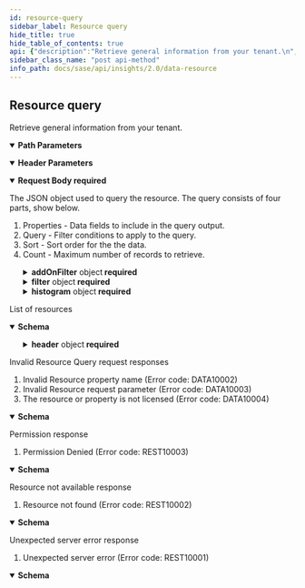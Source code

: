 ```yaml
---
id: resource-query
sidebar_label: Resource query
hide_title: true
hide_table_of_contents: true
api: {"description":"Retrieve general information from your tenant.\n","operationId":"post-api-sase-v2.0-resource-query-resource_name","parameters":[{"description":"Name of the resource that you want to query. The supported\nresources are:\n\n  * site_current_status\n\n    Provides connection status information.\n\n  * alerts\n\n    Provides information on alerts raised by your tenant.\n","in":"path","name":"resource_name","required":true,"schema":{"type":"string"}},{"description":"Unique tenant ID.","in":"path","name":"tenant_id","required":true,"schema":{"type":"string"}},{"description":"Sub-tenant ID. This parameter is required only if a sub-tenant is configured.","in":"header","name":"Prisma-SubTenant","required":false,"schema":{"type":"string"}}],"requestBody":{"content":{"application/json":{"schema":{"description":"Data resource query request","properties":{"addOnFilter":{"allOf":[{"properties":{"operator":{"allOf":[{"enum":["AND","OR"],"type":"string"},{"default":"AND","description":"Query operator","example":"AND"}]},"rules":{"items":{"properties":{"escapeValue":{"description":"Enable character escaping for value","example":true,"type":"boolean"},"format":{"allOf":[{"properties":{"function":{"enum":["ceil","floor","round","trunc"],"type":"string"},"value":{"format":"int32","type":"integer"}},"type":"object"},{"description":"Number Format function (optional)","example":{"function":"round","value":1}}]},"operator":{"allOf":[{"enum":["AND","OR"],"type":"string"},{"description":"Operator","example":"in"}]},"property":{"description":"Resource Property","example":"property1","type":"string"},"subQuery":{"allOf":[{"properties":{"name":{"type":"string"},"type":{"enum":["local","pre_defined"],"type":"string"}},"type":"object"},{"description":"Subquery (optional)","example":{"type":"local","value":"sub_query1"}}]},"values":{"allOf":[{"items":{},"type":"array"},{"description":"Operator","example":["value1","value2"]}]}},"required":["property","operator","values","escapeValue"],"type":"object"},"type":"array"}},"type":"object"},{"description":"Add on data Filter Condition. (The existing property will be replaced)"}]},"computeDataRowsProcessed":{"description":"Flag to indicate total rows processed for query","type":"boolean"},"count":{"default":10000,"description":"Maximum number of records","example":3000,"format":"int32","maximum":10000,"minimum":1,"type":"integer"},"filter":{"allOf":[{"properties":{"operator":{"allOf":[{"enum":["AND","OR"],"type":"string"},{"default":"AND","description":"Query operator","example":"AND"}]},"rules":{"items":{"properties":{"escapeValue":{"description":"Enable character escaping for value","example":true,"type":"boolean"},"format":{"allOf":[{"properties":{"function":{"enum":["ceil","floor","round","trunc"],"type":"string"},"value":{"format":"int32","type":"integer"}},"type":"object"},{"description":"Number Format function (optional)","example":{"function":"round","value":1}}]},"operator":{"allOf":[{"enum":["AND","OR"],"type":"string"},{"description":"Operator","example":"in"}]},"property":{"description":"Resource Property","example":"property1","type":"string"},"subQuery":{"allOf":[{"properties":{"name":{"type":"string"},"type":{"enum":["local","pre_defined"],"type":"string"}},"type":"object"},{"description":"Subquery (optional)","example":{"type":"local","value":"sub_query1"}}]},"values":{"allOf":[{"items":{},"type":"array"},{"description":"Operator","example":["value1","value2"]}]}},"required":["property","operator","values","escapeValue"],"type":"object"},"type":"array"}},"type":"object"},{"description":"Filter Condition"}]},"histogram":{"allOf":[{"properties":{"alias":{"description":"Property Alias","example":"property1_alias","type":"string"},"enableEmptyInterval":{"description":"Enable filling empty record for intervals with no data","example":true,"type":"boolean"},"property":{"description":"Property","example":"property1","type":"string"},"range":{"allOf":[{"enum":["day","hour","minute","month","week","year"],"type":"string"},{"description":"Histogram Range","example":"hour"}]},"sort":{"allOf":[{"properties":{"order":{"enum":["asc","desc"],"type":"string"},"sequence":{"format":"int32","type":"integer"}},"type":"object"},{"description":"Sort Condition (optional)","example":{"order":"desc","sequence":1}}]},"value":{"description":"Histogram range value (only 1 is supported)","example":1,"format":"int32","type":"integer"}},"required":["property","range"],"type":"object"},{"description":"Histogram Condition"}]},"includeRecordNumber":{"description":"Flag to indicate add row number to response","type":"boolean"},"properties":{"allOf":[{"items":{"properties":{"alias":{"description":"Property Alias (Name to include in response)","example":"my_property1_name","type":"string"},"format":{"allOf":[{"properties":{"function":{"enum":["ceil","floor","round","trunc"],"type":"string"},"value":{"format":"int32","type":"integer"}},"type":"object"},{"description":"Number Format function (optional)","example":{"function":"round","value":1}}]},"function":{"allOf":[{"enum":["ceil","floor","round","trunc"],"type":"string"},{"description":"Aggregation function (Applicable only to metric properties)","example":"count"}]},"property":{"description":"Property","example":"property1","type":"string"},"sort":{"allOf":[{"properties":{"order":{"enum":["asc","desc"],"type":"string"},"sequence":{"format":"int32","type":"integer"}},"type":"object"},{"description":"Sort Condition (optional)","example":{"order":"desc","sequence":1}}]}},"required":["property"],"type":"object"},"type":"array"},{"description":"Resource properties","example":[{"property":"property1"},{"function":"sum","property":"property2","sort":{"order":"desc","sequence":1}},{"alias":"average_property3","function":"avg","property":"property3"}]}]}},"required":["properties","filter"],"type":"object"}}},"description":"The JSON object used to query the resource. The query consists of four parts, show below.\n\n1. Properties - Data fields to include in the query output.\n2. Query - Filter conditions to apply to the query.\n3. Sort - Sort order for the the data.\n4. Count - Maximum number of records to retrieve.\n","required":true},"responses":{"200":{"content":{"application/json":{"schema":{"description":"Resource Request response","properties":{"data":{"allOf":[{"items":{"properties":{"empty":{"type":"boolean"}},"type":"object"},"type":"array"},{"description":"Response Data","example":[{"average_property3":10.75,"property1":"value1","property2":10},{"average_property3":20.99,"property1":"value2","property2":25}]}]},"header":{"allOf":[{"properties":{"empty":{"type":"boolean"}},"type":"object"},{"description":"Response header","example":{"createdAt":"Fri Jan  1 00:00:00 PST 2021","name":"Response Name","requestId":"123e4567-e89b-12d3-a456-426614174000"}}]}},"required":["header","data"],"type":"object"}}},"description":"List of resources"},"400":{"content":{"application/json":{"schema":{"description":"Error Response","example":{"details":"Resource property 'property1' is not valid","errorCode":"DATA10002","message":"Invalid Resource property name","values":["property1"]},"properties":{"details":{"description":"Error details","example":"Input value 'property1' is not valid","type":"string"},"errorCode":{"description":"Error code","example":"REST10001","type":"string"},"message":{"description":"Error Message","example":"Invalid input","type":"string"},"values":{"allOf":[{"items":{"type":"string"},"type":"array"},{"description":"Values in error details. Used to construct error in different language","example":["property1"]}]}},"required":["errorCode","message","details","values"],"type":"object"}}},"description":"\nInvalid Resource Query request responses\n\n1. Invalid Resource property name (Error code: DATA10002)\n2. Invalid Resource request parameter (Error code: DATA10003)\n3. The resource or property is not licensed (Error code: DATA10004)\n\n"},"403":{"content":{"application/json":{"schema":{"description":"Error Response","example":{"details":"Permission Denied","errorCode":"REST10003","message":"Permission Denied","values":["value1"]},"properties":{"details":{"description":"Error details","example":"Input value 'property1' is not valid","type":"string"},"errorCode":{"description":"Error code","example":"REST10001","type":"string"},"message":{"description":"Error Message","example":"Invalid input","type":"string"},"values":{"allOf":[{"items":{"type":"string"},"type":"array"},{"description":"Values in error details. Used to construct error in different language","example":["property1"]}]}},"required":["errorCode","message","details","values"],"type":"object"}}},"description":"\nPermission response\n\n1. Permission Denied (Error code: REST10003)\n\n"},"404":{"content":{"application/json":{"schema":{"description":"Error Response","example":{"details":"Resource not found","errorCode":"REST10002","message":"Resource not found","values":["value1"]},"properties":{"details":{"description":"Error details","example":"Input value 'property1' is not valid","type":"string"},"errorCode":{"description":"Error code","example":"REST10001","type":"string"},"message":{"description":"Error Message","example":"Invalid input","type":"string"},"values":{"allOf":[{"items":{"type":"string"},"type":"array"},{"description":"Values in error details. Used to construct error in different language","example":["property1"]}]}},"required":["errorCode","message","details","values"],"type":"object"}}},"description":"\nResource not available response\n\n1. Resource not found (Error code: REST10002)\n\n"},"500":{"content":{"application/json":{"schema":{"description":"Error Response","example":{"details":"Failed to process request","errorCode":"REST10001","message":"Unexpected server error","values":["value1"]},"properties":{"details":{"description":"Error details","example":"Input value 'property1' is not valid","type":"string"},"errorCode":{"description":"Error code","example":"REST10001","type":"string"},"message":{"description":"Error Message","example":"Invalid input","type":"string"},"values":{"allOf":[{"items":{"type":"string"},"type":"array"},{"description":"Values in error details. Used to construct error in different language","example":["property1"]}]}},"required":["errorCode","message","details","values"],"type":"object"}}},"description":"\nUnexpected server error response\n\n1. Unexpected server error (Error code: REST10001)\n\n"}},"tags":["DataResourcev2"],"method":"post","path":"/api/sase/v2.0/resource/query/{resource_name}","servers":[{"url":"/"}],"jsonRequestBodyExample":{"addOnFilter":{"operator":{},"rules":[{"escapeValue":true,"format":{"function":"ceil","value":0},"operator":{},"property":"property1","subQuery":{"name":"string","type":"local"},"values":{}}]},"computeDataRowsProcessed":true,"count":3000,"filter":{"operator":{},"rules":[{"escapeValue":true,"format":{"function":"ceil","value":0},"operator":{},"property":"property1","subQuery":{"name":"string","type":"local"},"values":{}}]},"histogram":{"alias":"property1_alias","enableEmptyInterval":true,"property":"property1","range":{},"sort":{"order":"asc","sequence":0},"value":1},"includeRecordNumber":true,"properties":{}},"info":{"contact":{},"description":"Manages standard data resources.\n","title":"Data Resource","version":"2.0"},"postman":{"name":"Resource query","description":{"content":"Retrieve general information from your tenant.\n","type":"text/plain"},"url":{"path":["api","sase","v2.0","resource","query",":resource_name"],"host":["{{baseUrl}}"],"query":[],"variable":[{"disabled":false,"description":{"content":"(Required) Name of the resource that you want to query. The supported\nresources are:\n\n  * site_current_status\n\n    Provides connection status information.\n\n  * alerts\n\n    Provides information on alerts raised by your tenant.\n","type":"text/plain"},"type":"any","value":"","key":"resource_name"},{"disabled":false,"description":{"content":"(Required) Unique tenant ID.","type":"text/plain"},"type":"any","value":"","key":"tenant_id"}]},"header":[{"disabled":false,"description":{"content":"Sub-tenant ID. This parameter is required only if a sub-tenant is configured.","type":"text/plain"},"key":"Prisma-SubTenant","value":""},{"key":"Content-Type","value":"application/json"},{"key":"Accept","value":"application/json"}],"method":"POST","body":{"mode":"raw","raw":"\"\"","options":{"raw":{"language":"json"}}}}}
sidebar_class_name: "post api-method"
info_path: docs/sase/api/insights/2.0/data-resource
---
```



## Resource query



Retrieve general information from your tenant.


<details style={{"marginBottom":"1rem"}} data-collapsed={false} open={true}><summary style={{}}><strong>Path Parameters</strong></summary><div><ul><ParamsItem className={"paramsItem"} param={{"description":"Name of the resource that you want to query. The supported\nresources are:\n\n  * site_current_status\n\n    Provides connection status information.\n\n  * alerts\n\n    Provides information on alerts raised by your tenant.\n","in":"path","name":"resource_name","required":true,"schema":{"type":"string"}}}></ParamsItem><ParamsItem className={"paramsItem"} param={{"description":"Unique tenant ID.","in":"path","name":"tenant_id","required":true,"schema":{"type":"string"}}}></ParamsItem></ul></div></details><details style={{"marginBottom":"1rem"}} data-collapsed={false} open={true}><summary style={{}}><strong>Header Parameters</strong></summary><div><ul><ParamsItem className={"paramsItem"} param={{"description":"Sub-tenant ID. This parameter is required only if a sub-tenant is configured.","in":"header","name":"Prisma-SubTenant","required":false,"schema":{"type":"string"}}}></ParamsItem></ul></div></details><details style={{}} data-collapsed={false} open={true}><summary style={{"textAlign":"left"}}><strong>Request Body</strong><strong style={{"fontSize":"var(--ifm-code-font-size)","color":"var(--openapi-required)"}}> required</strong></summary><div style={{"textAlign":"left","marginLeft":"1rem"}}><div style={{"marginTop":"1rem","marginBottom":"1rem"}}>

The JSON object used to query the resource. The query consists of four parts, show below.

1. Properties - Data fields to include in the query output.
2. Query - Filter conditions to apply to the query.
3. Sort - Sort order for the the data.
4. Count - Maximum number of records to retrieve.


</div></div><ul style={{"marginLeft":"1rem"}}><SchemaItem collapsible={true} className={"schemaItem"}><details style={{}}><summary style={{}}><strong>addOnFilter</strong><span style={{"opacity":"0.6"}}> object</span><strong style={{"fontSize":"var(--ifm-code-font-size)","color":"var(--openapi-required)"}}> required</strong></summary><div style={{"marginLeft":"1rem"}}><div style={{"marginTop":".5rem","marginBottom":".5rem"}}>

Add on data Filter Condition. (The existing property will be replaced)

</div><SchemaItem collapsible={false} name={"operator"} required={false} schemaDescription={"Query operator"} schemaName={"string"} qualifierMessage={"**Possible values:** [`AND`, `OR`]"}></SchemaItem><SchemaItem collapsible={true} className={"schemaItem"}><details style={{}}><summary style={{}}><strong>rules</strong><span style={{"opacity":"0.6"}}> object[]</span></summary><div style={{"marginLeft":"1rem"}}><SchemaItem collapsible={false} name={"escapeValue"} required={true} schemaDescription={"Enable character escaping for value"} schemaName={"boolean"} qualifierMessage={undefined}></SchemaItem><SchemaItem collapsible={true} className={"schemaItem"}><details style={{}}><summary style={{}}><strong>format</strong><span style={{"opacity":"0.6"}}> object</span></summary><div style={{"marginLeft":"1rem"}}><div style={{"marginTop":".5rem","marginBottom":".5rem"}}>

Number Format function (optional)

</div><SchemaItem collapsible={false} name={"function"} required={false} schemaDescription={undefined} schemaName={"string"} qualifierMessage={"**Possible values:** [`ceil`, `floor`, `round`, `trunc`]"}></SchemaItem><SchemaItem collapsible={false} name={"value"} required={false} schemaDescription={undefined} schemaName={"int32"} qualifierMessage={undefined}></SchemaItem></div></details></SchemaItem><SchemaItem collapsible={false} name={"operator"} required={true} schemaDescription={"Operator"} schemaName={"string"} qualifierMessage={"**Possible values:** [`AND`, `OR`]"}></SchemaItem><SchemaItem collapsible={false} name={"property"} required={true} schemaDescription={"Resource Property"} schemaName={"string"} qualifierMessage={undefined}></SchemaItem><SchemaItem collapsible={true} className={"schemaItem"}><details style={{}}><summary style={{}}><strong>subQuery</strong><span style={{"opacity":"0.6"}}> object</span></summary><div style={{"marginLeft":"1rem"}}><div style={{"marginTop":".5rem","marginBottom":".5rem"}}>

Subquery (optional)

</div><SchemaItem collapsible={false} name={"name"} required={false} schemaDescription={undefined} schemaName={"string"} qualifierMessage={undefined}></SchemaItem><SchemaItem collapsible={false} name={"type"} required={false} schemaDescription={undefined} schemaName={"string"} qualifierMessage={"**Possible values:** [`local`, `pre_defined`]"}></SchemaItem></div></details></SchemaItem><SchemaItem collapsible={false} name={"values"} required={true} schemaDescription={"Operator"} schemaName={"array"} qualifierMessage={undefined}></SchemaItem></div></details></SchemaItem></div></details></SchemaItem><SchemaItem collapsible={false} name={"computeDataRowsProcessed"} required={false} schemaDescription={"Flag to indicate total rows processed for query"} schemaName={"boolean"} qualifierMessage={undefined}></SchemaItem><SchemaItem collapsible={false} name={"count"} required={false} schemaDescription={"Maximum number of records"} schemaName={"int32"} qualifierMessage={"**Possible values:** 1 ≤ value ≤ 10000"}></SchemaItem><SchemaItem collapsible={true} className={"schemaItem"}><details style={{}}><summary style={{}}><strong>filter</strong><span style={{"opacity":"0.6"}}> object</span><strong style={{"fontSize":"var(--ifm-code-font-size)","color":"var(--openapi-required)"}}> required</strong></summary><div style={{"marginLeft":"1rem"}}><div style={{"marginTop":".5rem","marginBottom":".5rem"}}>

Filter Condition

</div><SchemaItem collapsible={false} name={"operator"} required={false} schemaDescription={"Query operator"} schemaName={"string"} qualifierMessage={"**Possible values:** [`AND`, `OR`]"}></SchemaItem><SchemaItem collapsible={true} className={"schemaItem"}><details style={{}}><summary style={{}}><strong>rules</strong><span style={{"opacity":"0.6"}}> object[]</span></summary><div style={{"marginLeft":"1rem"}}><SchemaItem collapsible={false} name={"escapeValue"} required={true} schemaDescription={"Enable character escaping for value"} schemaName={"boolean"} qualifierMessage={undefined}></SchemaItem><SchemaItem collapsible={true} className={"schemaItem"}><details style={{}}><summary style={{}}><strong>format</strong><span style={{"opacity":"0.6"}}> object</span></summary><div style={{"marginLeft":"1rem"}}><div style={{"marginTop":".5rem","marginBottom":".5rem"}}>

Number Format function (optional)

</div><SchemaItem collapsible={false} name={"function"} required={false} schemaDescription={undefined} schemaName={"string"} qualifierMessage={"**Possible values:** [`ceil`, `floor`, `round`, `trunc`]"}></SchemaItem><SchemaItem collapsible={false} name={"value"} required={false} schemaDescription={undefined} schemaName={"int32"} qualifierMessage={undefined}></SchemaItem></div></details></SchemaItem><SchemaItem collapsible={false} name={"operator"} required={true} schemaDescription={"Operator"} schemaName={"string"} qualifierMessage={"**Possible values:** [`AND`, `OR`]"}></SchemaItem><SchemaItem collapsible={false} name={"property"} required={true} schemaDescription={"Resource Property"} schemaName={"string"} qualifierMessage={undefined}></SchemaItem><SchemaItem collapsible={true} className={"schemaItem"}><details style={{}}><summary style={{}}><strong>subQuery</strong><span style={{"opacity":"0.6"}}> object</span></summary><div style={{"marginLeft":"1rem"}}><div style={{"marginTop":".5rem","marginBottom":".5rem"}}>

Subquery (optional)

</div><SchemaItem collapsible={false} name={"name"} required={false} schemaDescription={undefined} schemaName={"string"} qualifierMessage={undefined}></SchemaItem><SchemaItem collapsible={false} name={"type"} required={false} schemaDescription={undefined} schemaName={"string"} qualifierMessage={"**Possible values:** [`local`, `pre_defined`]"}></SchemaItem></div></details></SchemaItem><SchemaItem collapsible={false} name={"values"} required={true} schemaDescription={"Operator"} schemaName={"array"} qualifierMessage={undefined}></SchemaItem></div></details></SchemaItem></div></details></SchemaItem><SchemaItem collapsible={true} className={"schemaItem"}><details style={{}}><summary style={{}}><strong>histogram</strong><span style={{"opacity":"0.6"}}> object</span><strong style={{"fontSize":"var(--ifm-code-font-size)","color":"var(--openapi-required)"}}> required</strong></summary><div style={{"marginLeft":"1rem"}}><div style={{"marginTop":".5rem","marginBottom":".5rem"}}>

Histogram Condition

</div><SchemaItem collapsible={false} name={"alias"} required={false} schemaDescription={"Property Alias"} schemaName={"string"} qualifierMessage={undefined}></SchemaItem><SchemaItem collapsible={false} name={"enableEmptyInterval"} required={false} schemaDescription={"Enable filling empty record for intervals with no data"} schemaName={"boolean"} qualifierMessage={undefined}></SchemaItem><SchemaItem collapsible={false} name={"property"} required={true} schemaDescription={"Property"} schemaName={"string"} qualifierMessage={undefined}></SchemaItem><SchemaItem collapsible={false} name={"range"} required={true} schemaDescription={"Histogram Range"} schemaName={"string"} qualifierMessage={"**Possible values:** [`day`, `hour`, `minute`, `month`, `week`, `year`]"}></SchemaItem><SchemaItem collapsible={true} className={"schemaItem"}><details style={{}}><summary style={{}}><strong>sort</strong><span style={{"opacity":"0.6"}}> object</span></summary><div style={{"marginLeft":"1rem"}}><div style={{"marginTop":".5rem","marginBottom":".5rem"}}>

Sort Condition (optional)

</div><SchemaItem collapsible={false} name={"order"} required={false} schemaDescription={undefined} schemaName={"string"} qualifierMessage={"**Possible values:** [`asc`, `desc`]"}></SchemaItem><SchemaItem collapsible={false} name={"sequence"} required={false} schemaDescription={undefined} schemaName={"int32"} qualifierMessage={undefined}></SchemaItem></div></details></SchemaItem><SchemaItem collapsible={false} name={"value"} required={false} schemaDescription={"Histogram range value (only 1 is supported)"} schemaName={"int32"} qualifierMessage={undefined}></SchemaItem></div></details></SchemaItem><SchemaItem collapsible={false} name={"includeRecordNumber"} required={false} schemaDescription={"Flag to indicate add row number to response"} schemaName={"boolean"} qualifierMessage={undefined}></SchemaItem><SchemaItem collapsible={false} name={"properties"} required={[]} schemaDescription={"Resource properties"} schemaName={"object"} qualifierMessage={undefined}></SchemaItem></ul></details><div><ApiTabs><TabItem label={"200"} value={"200"}><div>

List of resources

</div><div><details style={{}} data-collapsed={false} open={true}><summary style={{"textAlign":"left"}}><strong>Schema</strong></summary><div style={{"textAlign":"left","marginLeft":"1rem"}}></div><ul style={{"marginLeft":"1rem"}}><SchemaItem collapsible={false} name={"data"} required={[]} schemaDescription={"Response Data"} schemaName={"object"} qualifierMessage={undefined}></SchemaItem><SchemaItem collapsible={true} className={"schemaItem"}><details style={{}}><summary style={{}}><strong>header</strong><span style={{"opacity":"0.6"}}> object</span><strong style={{"fontSize":"var(--ifm-code-font-size)","color":"var(--openapi-required)"}}> required</strong></summary><div style={{"marginLeft":"1rem"}}><div style={{"marginTop":".5rem","marginBottom":".5rem"}}>

Response header

</div><SchemaItem collapsible={false} name={"empty"} required={false} schemaDescription={undefined} schemaName={"boolean"} qualifierMessage={undefined}></SchemaItem></div></details></SchemaItem></ul></details></div></TabItem><TabItem label={"400"} value={"400"}><div>


Invalid Resource Query request responses

1. Invalid Resource property name (Error code: DATA10002)
2. Invalid Resource request parameter (Error code: DATA10003)
3. The resource or property is not licensed (Error code: DATA10004)



</div><div><details style={{}} data-collapsed={false} open={true}><summary style={{"textAlign":"left"}}><strong>Schema</strong></summary><div style={{"textAlign":"left","marginLeft":"1rem"}}></div><ul style={{"marginLeft":"1rem"}}><SchemaItem collapsible={false} name={"details"} required={true} schemaDescription={"Error details"} schemaName={"string"} qualifierMessage={undefined}></SchemaItem><SchemaItem collapsible={false} name={"errorCode"} required={true} schemaDescription={"Error code"} schemaName={"string"} qualifierMessage={undefined}></SchemaItem><SchemaItem collapsible={false} name={"message"} required={true} schemaDescription={"Error Message"} schemaName={"string"} qualifierMessage={undefined}></SchemaItem><SchemaItem collapsible={false} name={"values"} required={[]} schemaDescription={"Values in error details. Used to construct error in different language"} schemaName={"object"} qualifierMessage={undefined}></SchemaItem></ul></details></div></TabItem><TabItem label={"403"} value={"403"}><div>


Permission response

1. Permission Denied (Error code: REST10003)



</div><div><details style={{}} data-collapsed={false} open={true}><summary style={{"textAlign":"left"}}><strong>Schema</strong></summary><div style={{"textAlign":"left","marginLeft":"1rem"}}></div><ul style={{"marginLeft":"1rem"}}><SchemaItem collapsible={false} name={"details"} required={true} schemaDescription={"Error details"} schemaName={"string"} qualifierMessage={undefined}></SchemaItem><SchemaItem collapsible={false} name={"errorCode"} required={true} schemaDescription={"Error code"} schemaName={"string"} qualifierMessage={undefined}></SchemaItem><SchemaItem collapsible={false} name={"message"} required={true} schemaDescription={"Error Message"} schemaName={"string"} qualifierMessage={undefined}></SchemaItem><SchemaItem collapsible={false} name={"values"} required={[]} schemaDescription={"Values in error details. Used to construct error in different language"} schemaName={"object"} qualifierMessage={undefined}></SchemaItem></ul></details></div></TabItem><TabItem label={"404"} value={"404"}><div>


Resource not available response

1. Resource not found (Error code: REST10002)



</div><div><details style={{}} data-collapsed={false} open={true}><summary style={{"textAlign":"left"}}><strong>Schema</strong></summary><div style={{"textAlign":"left","marginLeft":"1rem"}}></div><ul style={{"marginLeft":"1rem"}}><SchemaItem collapsible={false} name={"details"} required={true} schemaDescription={"Error details"} schemaName={"string"} qualifierMessage={undefined}></SchemaItem><SchemaItem collapsible={false} name={"errorCode"} required={true} schemaDescription={"Error code"} schemaName={"string"} qualifierMessage={undefined}></SchemaItem><SchemaItem collapsible={false} name={"message"} required={true} schemaDescription={"Error Message"} schemaName={"string"} qualifierMessage={undefined}></SchemaItem><SchemaItem collapsible={false} name={"values"} required={[]} schemaDescription={"Values in error details. Used to construct error in different language"} schemaName={"object"} qualifierMessage={undefined}></SchemaItem></ul></details></div></TabItem><TabItem label={"500"} value={"500"}><div>


Unexpected server error response

1. Unexpected server error (Error code: REST10001)



</div><div><details style={{}} data-collapsed={false} open={true}><summary style={{"textAlign":"left"}}><strong>Schema</strong></summary><div style={{"textAlign":"left","marginLeft":"1rem"}}></div><ul style={{"marginLeft":"1rem"}}><SchemaItem collapsible={false} name={"details"} required={true} schemaDescription={"Error details"} schemaName={"string"} qualifierMessage={undefined}></SchemaItem><SchemaItem collapsible={false} name={"errorCode"} required={true} schemaDescription={"Error code"} schemaName={"string"} qualifierMessage={undefined}></SchemaItem><SchemaItem collapsible={false} name={"message"} required={true} schemaDescription={"Error Message"} schemaName={"string"} qualifierMessage={undefined}></SchemaItem><SchemaItem collapsible={false} name={"values"} required={[]} schemaDescription={"Values in error details. Used to construct error in different language"} schemaName={"object"} qualifierMessage={undefined}></SchemaItem></ul></details></div></TabItem></ApiTabs></div>
      